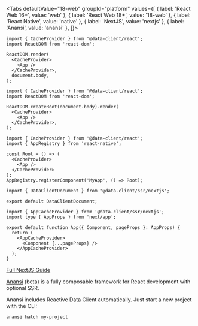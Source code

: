 
<Tabs
defaultValue="18-web"
groupId="platform"
values={[
{ label: 'React Web 16+', value: 'web' },
{ label: 'React Web 18+', value: '18-web' },
{ label: 'React Native', value: 'native' },
{ label: 'NextJS', value: 'nextjs' },
{ label: 'Anansi', value: 'anansi' },
]}>
<TabItem value="web">

```tsx title="index.tsx"
import { CacheProvider } from '@data-client/react';
import ReactDOM from 'react-dom';

ReactDOM.render(
  <CacheProvider>
    <App />
  </CacheProvider>,
  document.body,
);
```

</TabItem>

<TabItem value="18-web">

```tsx title="index.tsx"
import { CacheProvider } from '@data-client/react';
import ReactDOM from 'react-dom';

ReactDOM.createRoot(document.body).render(
  <CacheProvider>
    <App />
  </CacheProvider>,
);
```

</TabItem>

<TabItem value="native">

```tsx title="index.tsx"
import { CacheProvider } from '@data-client/react';
import { AppRegistry } from 'react-native';

const Root = () => (
  <CacheProvider>
    <App />
  </CacheProvider>
);
AppRegistry.registerComponent('MyApp', () => Root);
```

</TabItem>

<TabItem value="nextjs">

<PkgInstall pkgs="@data-client/ssr @data-client/redux redux" />

```tsx title="pages/_document.tsx"
import { DataClientDocument } from '@data-client/ssr/nextjs';

export default DataClientDocument;
```

```tsx title="pages/_app.tsx"
import { AppCacheProvider } from '@data-client/ssr/nextjs';
import type { AppProps } from 'next/app';

export default function App({ Component, pageProps }: AppProps) {
  return (
    <AppCacheProvider>
      <Component {...pageProps} />
    </AppCacheProvider>
  );
}
```

[Full NextJS Guide](../guides/ssr.md#nextjs)

</TabItem>
<TabItem value="anansi">

[Anansi](https://github.com/ntucker/anansi) (beta) is a fully composable framework for React development with optional SSR.

<PkgInstall pkgs="@anansi/cli" global />

Anansi includes Reactive Data Client automatically. Just start a new project with the CLI:

```bash title="bash"
anansi hatch my-project
```

</TabItem>
</Tabs>
